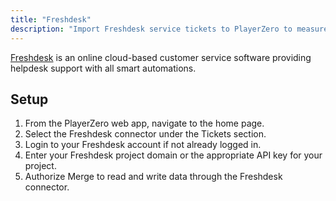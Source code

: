 ```yaml
---
title: "Freshdesk"
description: "Import Freshdesk service tickets to PlayerZero to measure the customer impact of your code."
---
```


[Freshdesk](https://www.freshworks.com/freshdesk/) is an online cloud-based customer service software providing helpdesk support with all smart automations.

<Snippet file="ticketing-connector.mdx" />

## Setup
1. From the PlayerZero web app, navigate to the home page.
2. Select the Freshdesk connector under the Tickets section.
3. Login to your Freshdesk account if not already logged in.
4. Enter your Freshdesk project domain or the appropriate API key for your project.
5. Authorize Merge to read and write data through the Freshdesk connector.